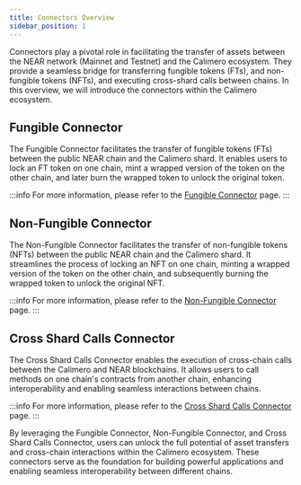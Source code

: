 ```yaml
---
title: Connectors Overview
sidebar_position: 1
---
```



Connectors play a pivotal role in facilitating the transfer of assets between the NEAR network (Mainnet and Testnet) and the Calimero ecosystem. They provide a seamless bridge for transferring fungible tokens (FTs), and non-fungible tokens (NFTs), and executing cross-shard calls between chains. In this overview, we will introduce the connectors within the Calimero ecosystem.

## Fungible Connector

The Fungible Connector facilitates the transfer of fungible tokens (FTs) between the public NEAR chain and the Calimero shard. It enables users to lock an FT token on one chain, mint a wrapped version of the token on the other chain, and later burn the wrapped token to unlock the original token.

:::info
For more information, please refer to the [Fungible Connector](https://docs.calimero.network/bridge/connectors/fungible_token_connector) page.
:::

## Non-Fungible Connector

The Non-Fungible Connector facilitates the transfer of non-fungible tokens (NFTs) between the public NEAR chain and the Calimero shard. It streamlines the process of locking an NFT on one chain, minting a wrapped version of the token on the other chain, and subsequently burning the wrapped token to unlock the original NFT. 

:::info
For more information, please refer to the [Non-Fungible Connector](https://docs.calimero.network/bridge/connectors/non_fungible_token_connector%20copy) page.
:::

## Cross Shard Calls Connector

The Cross Shard Calls Connector enables the execution of cross-chain calls between the Calimero and NEAR blockchains. It allows users to call methods on one chain's contracts from another chain, enhancing interoperability and enabling seamless interactions between chains. 

:::info
For more information, please refer to the [Cross Shard Calls Connector](https://docs.calimero.network/bridge/connectors/cross_shard_contract_call_connector) page.
:::

By leveraging the Fungible Connector, Non-Fungible Connector, and Cross Shard Calls Connector, users can unlock the full potential of asset transfers and cross-chain interactions within the Calimero ecosystem. These connectors serve as the foundation for building powerful applications and enabling seamless interoperability between different chains.
